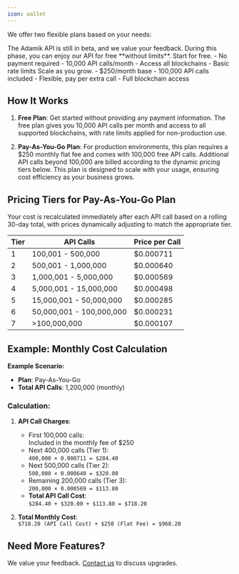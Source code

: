 ```yaml
---
icon: wallet
---
```


We offer two flexible plans based on your needs:

<Info>
  The Adamik API is still in beta, and we value your feedback. During this
  phase, you can enjoy our API for free **without limits**.
</Info>

<CardGroup cols={2}>
  <Card title="Free Plan" icon="handshake">
    Start for free.  
    - No payment required  
    - 10,000 API calls/month  
    - Access all blockchains  
    - Basic rate limits  
  </Card>

  <Card title="Pay-As-You-Go Plan" icon="arrow-up-right-dots">
    Scale as you grow.  
    - $250/month base  
    - 100,000 API calls included  
    - Flexible, pay per extra call  
    - Full blockchain access  
  </Card>
</CardGroup>

## How It Works

1. **Free Plan**: Get started without providing any payment information. The free plan gives you 10,000 API calls per month and access to all supported blockchains, with rate limits applied for non-production use.

2. **Pay-As-You-Go Plan**: For production environments, this plan requires a $250 monthly flat fee and comes with 100,000 free API calls. Additional API calls beyond 100,000 are billed according to the dynamic pricing tiers below. This plan is designed to scale with your usage, ensuring cost efficiency as your business grows.

## Pricing Tiers for Pay-As-You-Go Plan

Your cost is recalculated immediately after each API call based on a rolling 30-day total, with prices dynamically adjusting to match the appropriate tier.

<table style={{ width: "100%", tableLayout: "fixed" }}>
  <thead>
    <tr>
      <th style={{ textAlign: "center", minWidth: "200px" }}>Tier</th>
      <th style={{ textAlign: "center", minWidth: "200px" }}>API Calls</th>
      <th style={{ textAlign: "center", minWidth: "200px" }}>Price per Call</th>
    </tr>
  </thead>
  <tbody>
    <tr>
      <td style={{ textAlign: "center" }}>1</td>
      <td style={{ whiteSpace: "nowrap" }}>100,001&nbsp;-&nbsp;500,000</td>
      <td style={{ textAlign: "center" }}>$0.000711</td>
    </tr>
    <tr>
      <td style={{ textAlign: "center" }}>2</td>
      <td style={{ whiteSpace: "nowrap" }}>500,001&nbsp;-&nbsp;1,000,000</td>
      <td style={{ textAlign: "center" }}>$0.000640</td>
    </tr>
    <tr>
      <td style={{ textAlign: "center" }}>3</td>
      <td style={{ whiteSpace: "nowrap" }}>1,000,001&nbsp;-&nbsp;5,000,000</td>
      <td style={{ textAlign: "center" }}>$0.000569</td>
    </tr>
    <tr>
      <td style={{ textAlign: "center" }}>4</td>
      <td style={{ whiteSpace: "nowrap" }}>5,000,001&nbsp;-&nbsp;15,000,000</td>
      <td style={{ textAlign: "center" }}>$0.000498</td>
    </tr>
    <tr>
      <td style={{ textAlign: "center" }}>5</td>
      <td style={{ whiteSpace: "nowrap" }}>
        15,000,001&nbsp;-&nbsp;50,000,000
      </td>
      <td style={{ textAlign: "center" }}>$0.000285</td>
    </tr>
    <tr>
      <td style={{ textAlign: "center" }}>6</td>
      <td style={{ whiteSpace: "nowrap" }}>
        50,000,001&nbsp;-&nbsp;100,000,000
      </td>
      <td style={{ textAlign: "center" }}>$0.000231</td>
    </tr>
    <tr>
      <td style={{ textAlign: "center" }}>7</td>
      <td style={{ whiteSpace: "nowrap" }}>&gt;100,000,000</td>
      <td style={{ textAlign: "center" }}>$0.000107</td>
    </tr>
  </tbody>
</table>

## Example: Monthly Cost Calculation

**Example Scenario:**

- **Plan**: Pay-As-You-Go
- **Total API Calls**: 1,200,000 (monthly)

### Calculation:

1. **API Call Charges**:

   - First 100,000 calls:  
     Included in the monthly fee of $250
   - Next 400,000 calls (Tier 1):  
     `400,000 × 0.000711 = $284.40`
   - Next 500,000 calls (Tier 2):  
     `500,000 × 0.000640 = $320.00`
   - Remaining 200,000 calls (Tier 3):  
     `200,000 × 0.000569 = $113.80`
   - **Total API Call Cost**:  
     `$284.40 + $320.00 + $113.80 = $718.20`

2. **Total Monthly Cost**:  
   `$718.20 (API Call Cost) + $250 (Flat Fee) = $968.20`

## Need More Features?

We value your feedback. [Contact us](https://adamik.io/contact) to discuss upgrades.
